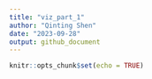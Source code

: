 ```yaml
---
title: "viz_part_1"
author: "Qinting Shen"
date: "2023-09-28"
output: github_document
---
```


```r
knitr::opts_chunk$set(echo = TRUE)
```

